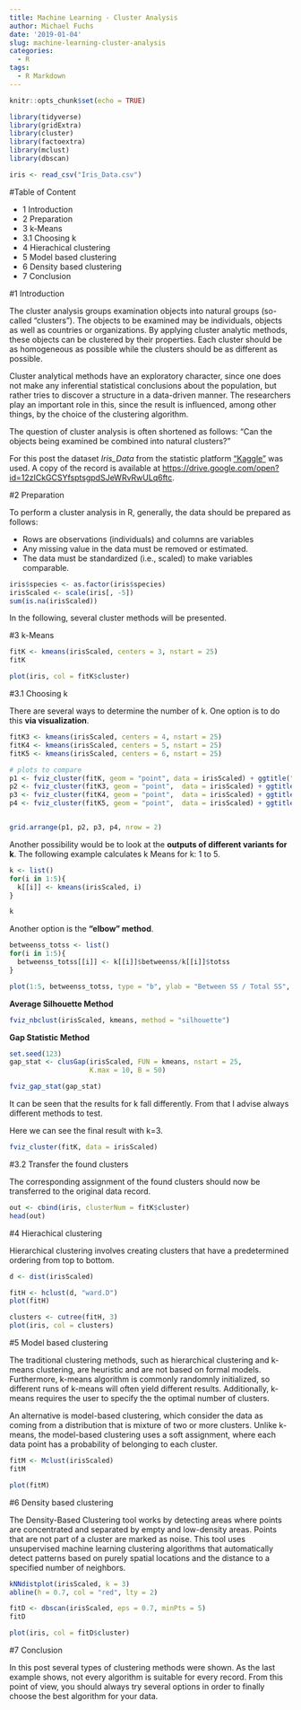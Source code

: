 ```yaml
---
title: Machine Learning - Cluster Analysis
author: Michael Fuchs
date: '2019-01-04'
slug: machine-learning-cluster-analysis
categories:
  - R
tags:
  - R Markdown
---
```


```r
knitr::opts_chunk$set(echo = TRUE)
```


```r
library(tidyverse)
library(gridExtra)
library(cluster)    
library(factoextra)
library(mclust)
library(dbscan)
```

```r
iris <- read_csv("Iris_Data.csv")
```


#Table of Content

+ 1 Introduction
+ 2 Preparation
+ 3 k-Means
+ 3.1 Choosing k
+ 4 Hierachical clustering
+ 5 Model based clustering
+ 6 Density based clustering
+ 7 Conclusion


#1 Introduction

The cluster analysis groups examination objects into natural groups (so-called "clusters"). The objects to be examined may be individuals, objects as well as countries or organizations. By applying cluster analytic methods, these objects can be clustered by their properties. Each cluster should be as homogeneous as possible while the clusters should be as different as possible.

Cluster analytical methods have an exploratory character, since one does not make any inferential statistical conclusions about the population, but rather tries to discover a structure in a data-driven manner. The researchers play an important role in this, since the result is influenced, among other things, by the choice of the clustering algorithm.

The question of cluster analysis is often shortened as follows:
"Can the objects being examined be combined into natural clusters?"


For this post the dataset *Iris_Data* from the statistic platform ["Kaggle"](https://www.kaggle.com) was used. A copy of the record is available at  <https://drive.google.com/open?id=12zICkGCSYfsptsgpdSJeWRvRwULq6ftc>.


#2 Preparation

To perform a cluster analysis in R, generally, the data should be prepared as follows:

+ Rows are observations (individuals) and columns are variables
+ Any missing value in the data must be removed or estimated.
+ The data must be standardized (i.e., scaled) to make variables comparable. 

```r
iris$species <- as.factor(iris$species)
irisScaled <- scale(iris[, -5])
sum(is.na(irisScaled))
```


In the following, several cluster methods will be presented.


#3 k-Means


```r
fitK <- kmeans(irisScaled, centers = 3, nstart = 25)
fitK
```
```r
plot(iris, col = fitK$cluster)
```


#3.1 Choosing k

There are several ways to determine the number of k. One option is to do this **via visualization**.

```r
fitK3 <- kmeans(irisScaled, centers = 4, nstart = 25)
fitK4 <- kmeans(irisScaled, centers = 5, nstart = 25)
fitK5 <- kmeans(irisScaled, centers = 6, nstart = 25)

# plots to compare
p1 <- fviz_cluster(fitK, geom = "point", data = irisScaled) + ggtitle("k = 3")
p2 <- fviz_cluster(fitK3, geom = "point",  data = irisScaled) + ggtitle("k = 4")
p3 <- fviz_cluster(fitK4, geom = "point",  data = irisScaled) + ggtitle("k = 5")
p4 <- fviz_cluster(fitK5, geom = "point",  data = irisScaled) + ggtitle("k = 6")


grid.arrange(p1, p2, p3, p4, nrow = 2)
```


Another possibility would be to look at the **outputs of different variants for k**. 
The following example calculates k Means for k: 1 to 5.

```r
k <- list()
for(i in 1:5){
  k[[i]] <- kmeans(irisScaled, i)
}

k
```



Another option is the **"elbow" method**.

```r
betweenss_totss <- list()
for(i in 1:5){
  betweenss_totss[[i]] <- k[[i]]$betweenss/k[[i]]$totss
}

plot(1:5, betweenss_totss, type = "b", ylab = "Between SS / Total SS", xlab = "Cluster (k)")
```

**Average Silhouette Method**


```r
fviz_nbclust(irisScaled, kmeans, method = "silhouette")
```


**Gap Statistic Method**

```r
set.seed(123)
gap_stat <- clusGap(irisScaled, FUN = kmeans, nstart = 25,
                    K.max = 10, B = 50)
```



```r
fviz_gap_stat(gap_stat)
```


It can be seen that the results for k fall differently. From that I advise always different methods to test.

Here we can see the final result with k=3.

```r
fviz_cluster(fitK, data = irisScaled)
```


#3.2 Transfer the found clusters


The corresponding assignment of the found clusters should now be transferred to the original data record.

```r
out <- cbind(iris, clusterNum = fitK$cluster)
head(out)
```

#4 Hierachical clustering

Hierarchical clustering involves creating clusters that have a predetermined ordering from top to bottom.

```r
d <- dist(irisScaled)

fitH <- hclust(d, "ward.D")
plot(fitH)
```

```r
clusters <- cutree(fitH, 3)
plot(iris, col = clusters)
```



#5 Model based clustering

The traditional clustering methods, such as hierarchical clustering and k-means clustering, are heuristic and are not based on formal models. Furthermore, k-means algorithm is commonly randomnly initialized, so different runs of k-means will often yield different results. Additionally, k-means requires the user to specify the the optimal number of clusters.

An alternative is model-based clustering, which consider the data as coming from a distribution that is mixture of two or more clusters. Unlike k-means, the model-based clustering uses a soft assignment, where each data point has a probability of belonging to each cluster.

```r
fitM <- Mclust(irisScaled)
fitM

plot(fitM)
```



#6 Density based clustering


The Density-Based Clustering tool works by detecting areas where points are concentrated and separated by empty and low-density areas. Points that are not part of a cluster are marked as noise. This tool uses unsupervised machine learning clustering algorithms that automatically detect patterns based on purely spatial locations and the distance to a specified number of neighbors.

```r
kNNdistplot(irisScaled, k = 3)
abline(h = 0.7, col = "red", lty = 2)

fitD <- dbscan(irisScaled, eps = 0.7, minPts = 5)
fitD

plot(iris, col = fitD$cluster)
```



#7 Conclusion


In this post several types of clustering methods were shown. As the last example shows, not every algorithm is suitable for every record. From this point of view, you should always try several options in order to finally choose the best algorithm for your data.



